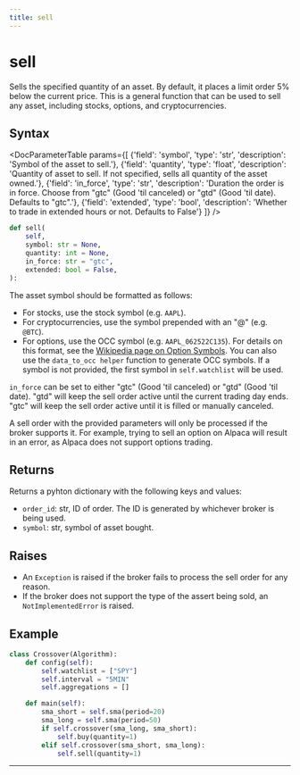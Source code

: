```yaml
---
title: sell
---
```


# sell

Sells the specified quantity of an asset.
By default, it places a limit order 5% below the current price.
This is a general function that can be used to sell any asset, including stocks, options, and cryptocurrencies.

## Syntax

<DocParameterTable params={[
    {'field': 'symbol',       'type': 'str', 'description': 'Symbol of the asset to sell.'},
    {'field': 'quantity',     'type': 'float', 'description': 'Quantity of asset to sell. If not specified, sells all quantity of the asset owned.'},
    {'field': 'in_force',     'type': 'str', 'description': 'Duration the order is in force. Choose from "gtc" (Good \'til canceled) or "gtd" (Good \'til date). Defaults to "gtc".'},
    {'field': 'extended',     'type': 'bool', 'description': 'Whether to trade in extended hours or not. Defaults to False'}
]} />

```python
def sell(
    self,
    symbol: str = None,
    quantity: int = None,
    in_force: str = "gtc",
    extended: bool = False,
):
```

The asset symbol should be formatted as follows:
- For stocks, use the stock symbol (e.g. `AAPL`).
- For cryptocurrencies, use the symbol prepended with an "@" (e.g. `@BTC`).
- For options, use the OCC symbol (e.g. `AAPL_062522C135`). For details on this format, see the [Wikipedia page on Option Symbols](https://en.wikipedia.org/wiki/Option_symbol).
You can also use the `data_to_occ helper` function to generate OCC symbols.
If a symbol is not provided, the first symbol in `self.watchlist` will be used.


`in_force` can be set to either "gtc" (Good 'til canceled) or "gtd" (Good 'til date). 
"gtd" will keep the sell order active until the current trading day ends.
"gtc" will keep the sell order active until it is filled or manually canceled.

A sell order with the provided parameters will only be processed if the broker supports it.
For example, trying to sell an option on Alpaca will result in an error, as Alpaca does not support options trading.

## Returns

Returns a pyhton dictionary with the following keys and values:
- `order_id`: str, ID of order. The ID is generated by whichever broker is being used.
- `symbol`: str, symbol of asset bought.

## Raises
- An `Exception` is raised if the broker fails to process the sell order for any reason.
- If the broker does not support the type of the assert being sold, an `NotImplementedError` is raised.

## Example

```python
class Crossover(Algorithm):
    def config(self):
        self.watchlist = ["SPY"]
        self.interval = "5MIN"
        self.aggregations = []

    def main(self):
        sma_short = self.sma(period=20)
        sma_long = self.sma(period=50)
        if self.crossover(sma_long, sma_short):
            self.buy(quantity=1)
        elif self.crossover(sma_short, sma_long):
            self.sell(quantity=1)
```
---
